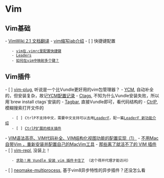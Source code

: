 = Vim =

== Vim基础 ==
- [[VimWiki 2.1 文档翻译]]
- [[https://blog.csdn.net/lalor/article/details/7288553|vim缩写iab介绍]]
- [ ] 快捷键配置
    - [[https://www.jianshu.com/p/2c9a85277d49|vim在.vimrc里配置快捷键]]
    - [[http://learnvimscriptthehardway.onefloweroneworld.com/chapters/06.html|Leaders]]
    - [[http://cn.voidcc.com/question/p-ojlbdljx-xz.html|如何在vim中映射多个<leader>键？]]

== Vim插件 ==
- [ ] [[https://github.com/junegunn/vim-plug|vim-plug]], 听说是一个比Vundle更好用的vim包管理器？
- [[https://github.com/ycm-core/YouCompleteMe|YCM]], 自动补全的，但安装复杂，故记[[YCM配置记录]]
- [[https://vimjc.com/vim-ctag.html|Ctags]], 不知为什么Vundle安装失败，所以用`brew install ctags`安装的
- [[https://github.com/majutsushi/tagbar|Tagbar]], 直接Vundle即可，看代码结构的
- [[https://github.com/kien/ctrlp.vim|CtrlP]], 模糊搜索打开文件的
    - [ ] CtrlP不支持中文，需要中文支持可以去用[[https://github.com/Yggdroot/LeaderF|LeaderF]]，配一篇[[https://zhuanlan.zhihu.com/p/53680291|LeaderF 新功能介绍]]
    - [ ] [[https://wxnacy.com/2017/09/23/vim-plugin-ctrlp/|CtrlP扩展的相关插件]]
- [[https://blog.csdn.net/G_BrightBoy/article/details/14229139|VIM语法高亮、VIM代码补全、VIM结构化视图功能的配置实现（1）]]
- [[https://www.jianshu.com/p/97d93fc72bcb|不用Mac自带Vim ，重新安装并配置自己的MacVim工具]]
- [[https://www.zlovezl.cn/articles/vim-plugins-cannot-live-without/|那些离了就活不了的 VIM 插件]]
- [ ] [[https://github.com/sillybun/vim-repl|vim-repl]], 没装上！
    - [[https://www.v2ex.com/t/422696|求助！用 Vundle 安装 vim 插件卡住了]] （这个得开代理才能访问）
- [ ] [[https://github.com/tracyone/neomake-multiprocess|neomake-multiprocess]], 基于vim8异步特性的异步插件？还没怎么看
